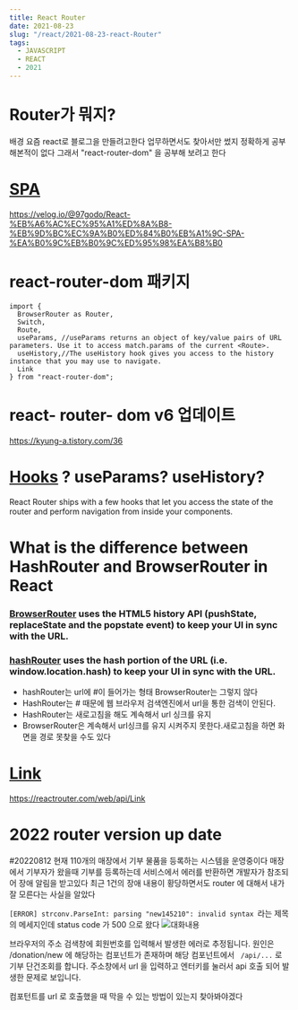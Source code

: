 ```yaml
---
title: React Router
date: 2021-08-23
slug: "/react/2021-08-23-react-Router"
tags:
  - JAVASCRIPT
  - REACT
  - 2021
---
```


# Router가 뭐지?

배경 요즘 react로 블로그을 만들려고한다
업무하면서도 찾아서만 썼지
정확하게 공부해본적이 없다
그래서
"react-router-dom"
을 공부해 보려고 한다

# [SPA](https://react.vlpt.us/react-router/)
https://velog.io/@97godo/React-%EB%A6%AC%EC%95%A1%ED%8A%B8-%EB%9D%BC%EC%9A%B0%ED%84%B0%EB%A1%9C-SPA-%EA%B0%9C%EB%B0%9C%ED%95%98%EA%B8%B0


# react-router-dom 패키지

```
import {
  BrowserRouter as Router,
  Switch,
  Route,
  useParams, //useParams returns an object of key/value pairs of URL parameters. Use it to access match.params of the current <Route>.
  useHistory,//The useHistory hook gives you access to the history instance that you may use to navigate.
  Link
} from "react-router-dom";
```

# react- router- dom  v6  업데이트
https://kyung-a.tistory.com/36

# [Hooks](https://reactrouter.com/web/api/Hooks) ? useParams? useHistory?
React Router ships with a few hooks that let you access the state of the router and perform navigation from inside your components.



# What is the difference between HashRouter and BrowserRouter in React
### [BrowserRouter](https://reactrouter.com/web/api/BrowserRouter) uses the HTML5 history API (pushState, replaceState and the popstate event) to keep your UI in sync with the URL.                                                                
### [hashRouter](https://reactrouter.com/web/api/HashRouter)  uses the hash portion of the URL (i.e. window.location.hash) to keep your UI in sync with the URL.
* hashRouter는 url에 #이 들어가는 형태 BrowserRouter는 그렇지 않다
* HashRouter는 # 때문에 웹 브라우저 검색엔진에서 url을 통한 검색이 안된다.
* HashRouter는 새로고침을 해도 계속해서 url 싱크를 유지 
* BrowserRouter은 계속해서 url싱크를 유지 시켜주지 못한다.새로고침을 하면 화면을 경로 못찾을 수도 있다

# [Link](https://reactrouter.com/web/api/Link)
https://reactrouter.com/web/api/Link

# 2022 router version up date

#20220812
현재 110개의 매장에서 기부 물품을 등록하는 시스템을 운영중이다
매장에서 기부자가 왔을때 기부를 등록하는데 서비스에서 에러를 반환하면 개발자가 참조되어 장애 알림을 받고있다
최근 1건의 장애 내용이 황당하면서도 router 에 대해서 내가 잘 모른다는 사실을 알았다

`[ERROR] strconv.ParseInt: parsing "new145210": invalid syntax `라는 제목의 메세지인데
status code 가 500 으로 왔다
![대화내용](./chat.JPG)

브라우저의 주소 검색창에 회원번호를 입력해서 발생한 에러로 추정됩니다.
원인은
/donation/new 에 해당하는 컴포넌트가 존재하며
해당 컴포넌트에서 ` /api/...` 로 기부 단건조회를 합니다.
주소창에서 url 을 입력하고 엔터키를 눌러서 api 호출 되어 발생한 문제로 보입니다.

컴포턴트를 url 로 호출했을 때 막을 수 있는 방법이 있는지 찾아봐야겠다